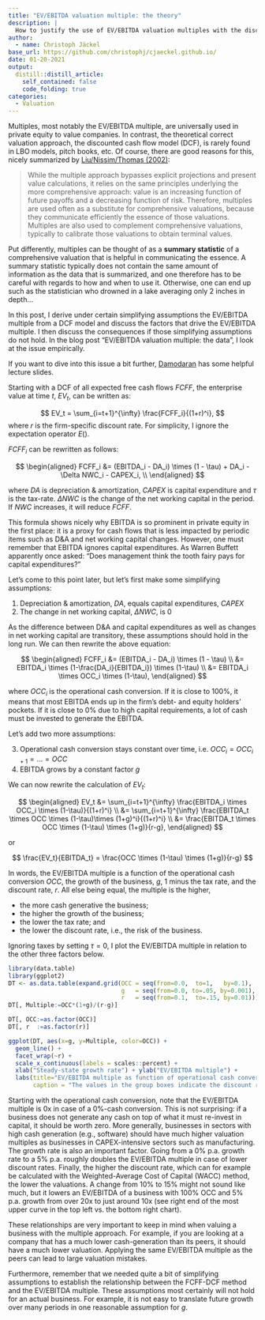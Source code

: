 ```yaml
---
title: "EV/EBITDA valuation multiple: the theory"
description: |
  How to justify the use of EV/EBITDA valuation multiples with the discounted cash flow model.
author:
  - name: Christoph Jäckel
base_url: https://github.com/christophj/cjaeckel.github.io/
date: 01-20-2021
output:
  distill::distill_article:
    self_contained: false
    code_folding: true
categories:
  - Valuation
---
```


Multiples, most notably the EV/EBITDA multiple, are universally used in private equity to value companies. In contrast, the theoretical correct valuation approach, the discounted cash flow model (DCF), is rarely found in LBO models, pitch books, etc. Of course, there are good reasons for this, nicely summarized by [Liu/Nissim/Thomas (2002)](https://onlinelibrary.wiley.com/doi/abs/10.1111/1475-679X.00042):

> While the multiple approach bypasses explicit projections and present value calculations, it relies on the same principles underlying the more comprehensive approach: value is an increasing function of future payoffs and a decreasing function of risk. Therefore, multiples are used often as a substitute for comprehensive valuations, because they communicate efficiently the essence of those valuations. Multiples are also used to complement comprehensive valuations, typically to calibrate those valuations to obtain terminal values.

Put differently, multiples can be thought of as a **summary statistic** of a comprehensive valuation that is helpful in communicating the essence. A summary statistic typically does not contain the same amount of information as the data that is summarized, and one therefore has to be careful with regards to how and when to use it. Otherwise, one can end up such as the statistician who drowned in a lake averaging only 2 inches in depth...

In this post, I derive under certain simplifying assumptions the EV/EBITDA multiple from a DCF model and discuss the factors that drive the EV/EBITDA multiple. I then discuss the consequences if those simplifying assumptions do not hold. In the blog post "EV/EBITDA valuation multiple: the data", I look at the issue empirically. 

<aside>
If you want to dive into this issue a bit further, [Damodaran](http://pages.stern.nyu.edu/~adamodar/pdfiles/country/relvalAIMR.pdf) has some helpful lecture slides.
</aside>

Starting with a DCF of all expected free cash flows $FCFF$, the enterprise value at time $t$, $EV_t$, can be written as:

$$ EV_t = \sum_{i=t+1}^{\infty} \frac{FCFF_i}{(1+r)^i}, $$
where $r$ is the firm-specific discount rate. For simplicity, I ignore the expectation operator $E()$.

$FCFF_i$ can be rewritten as follows:

$$ 
\begin{aligned}
FCFF_i &= (EBITDA_i - DA_i) \times (1 - \tau) + DA_i - \Delta NWC_i - CAPEX_i,  \\
\end{aligned} 
$$

where $DA$ is depreciation & amortization, $CAPEX$ is capital expenditure and $\tau$ is the tax-rate. $\Delta NWC$ is the change of the net working capital in the period. If $NWC$ increases, it will reduce $FCFF$.

This formula shows nicely why EBITDA is so prominent in private equity in the first place: it is a proxy for cash flows that is less impacted by periodic items such as D&A and net working capital changes. However, one must remember that EBITDA ignores capital expenditures. As Warren Buffett apparently once  asked: "Does management think the tooth fairy pays for capital expenditures?"
 
Let's come to this point later, but let's first make some simplifying assumptions:

1. Depreciation & amortization, $DA$, equals capital expenditures, $CAPEX$ 
2. The change in net working capital, $\Delta NWC$, is 0

As the difference between D&A and capital expenditures as well as changes in net working capital are transitory, these assumptions should hold in the long run. We can then rewrite the above equation:

$$ 
\begin{aligned}
FCFF_i &= (EBITDA_i - DA_i) \times (1 - \tau) \\
       &= EBITDA_i \times (1-\frac{DA_i}{EBITDA_i}) \times (1-\tau) \\
       &= EBITDA_i \times OCC_i \times (1-\tau),
\end{aligned}
$$

where $OCC_i$ is the operational cash conversion. If it is close to 100%, it means that most EBITDA ends up in the firm's debt- and equity holders' pockets. If it is close to 0% due to high capital requirements, a lot of cash must be invested to generate the EBITDA.

Let's add two more assumptions:

3. Operational cash conversion stays constant over time, i.e. $OCC_i=OCC_{i+1}=...=OCC$
4. EBITDA grows by a constant factor $g$

We can now rewrite the calculation of $EV_t$:

$$
\begin{aligned}
EV_t &= \sum_{i=t+1}^{\infty} \frac{EBITDA_i \times OCC_i \times (1-\tau)}{(1+r)^i} \\
     &= \sum_{i=t+1}^{\infty} \frac{EBITDA_t \times OCC \times (1-\tau)\times (1+g)^i}{(1+r)^i} \\
     &= \frac{EBITDA_t  \times  OCC \times (1-\tau) \times (1+g)}{r-g},
\end{aligned}
$$

or

$$ \frac{EV_t}{EBITDA_t} = \frac{OCC \times (1-\tau) \times (1+g)}{r-g} $$

In words, the EV/EBITDA multiple is a function of the operational cash conversion $OCC$, the growth of the business, $g$, 1 minus the tax rate, and the discount rate, $r$. All else being equal, the multiple is the higher, 

- the more cash generative the business;
- the higher the growth of the business;
- the lower the tax rate; and
- the lower the discount rate, i.e., the risk of the business.

Ignoring taxes by setting $\tau=0$, I plot the EV/EBITDA multiple in relation to the other three factors below.

```r
library(data.table)
library(ggplot2)
DT <- as.data.table(expand.grid(OCC = seq(from=0.0,  to=1,   by=0.1),
                                g   = seq(from=0.0, to=.05, by=0.001),
                                r   = seq(from=0.1,  to=.15, by=0.01)))
DT[, Multiple:=OCC*(1+g)/(r-g)]

DT[, OCC:=as.factor(OCC)]
DT[, r  :=as.factor(r)]

ggplot(DT, aes(x=g, y=Multiple, color=OCC)) + 
  geom_line() +
  facet_wrap(~r) +
  scale_x_continuous(labels = scales::percent) +
  xlab("Steady-state growth rate") + ylab("EV/EBITDA multiple") + 
  labs(title="EV/EBITDA multiple as function of operational cash conversion (OCC),\n steady-state growth and discount rate",
       caption = "The values in the group boxes indicate the discount rate")
```

Starting with the operational cash conversion, note that the EV/EBITDA multiple is 0x in case of a 0%-cash conversion. This is not surprising: if a business does not generate any cash on top of what it must re-invest in capital, it should be worth zero. More generally, businesses in sectors with high cash generation (e.g., software) should have much higher valuation multiples as businesses in CAPEX-intensive sectors such as manufacturing. The growth rate is also an important factor. Going from a 0% p.a. growth rate to a 5% p.a. roughly doubles the EV/EBITDA multiple in case of lower discount rates. Finally, the higher the discount rate, which can for example be calculated with the Weighted-Average Cost of Capital (WACC) method, the lower the valuations. A change from 10% to 15% might not sound like much, but it lowers an EV/EBITDA of a business with 100% OCC and 5% p.a. growth from over 20x to just around 10x (see right end of the most upper curve in the top left vs. the bottom right chart).

These relationships are very important to keep in mind when valuing a business with the multiple approach. For example, if you are looking at a company that has a much lower cash-generation than its peers, it should have a much lower valuation. Applying the same EV/EBITDA multiple as the peers can lead to large valuation mistakes.

Furthermore, remember that we needed quite a bit of simplifying assumptions to establish the relationship between the FCFF-DCF method and the EV/EBITDA multiple. These assumptions most certainly will not hold for an actual business. For example, it is not easy to translate future growth over many periods in one reasonable assumption for $g$.